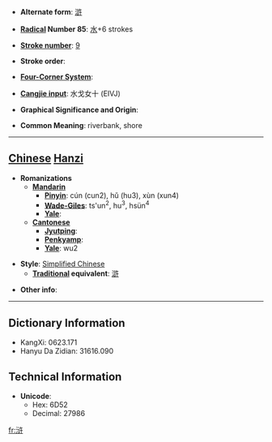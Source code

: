 * '''Alternate form''': [[滸]]

* '''[[Wiktionary:Chinese radical index| Radical]] Number 85''': [[Wiktionary:Chinese radical index 水|水]]+6 strokes

* '''[[Wiktionary:Chinese total strokes index|Stroke number]]''': [[Wiktionary:Chinese total strokes index 9|9]]

* '''Stroke order''': 

* '''[[Wiktionary:Chinese four corner index|Four-Corner System]]''': 

* '''[[Wiktionary:Chinese Cangjie index|Cangjie input]]''': 水戈女十 (EIVJ)

* '''Graphical Significance and Origin''': 

* '''Common Meaning''': riverbank, shore

----

== [[Chinese]] [[Hanzi]] ==

* '''Romanizations'''
** '''[[Mandarin]]'''
*** '''[[Pinyin]]''': cún (cun2), hǔ (hu3), xùn (xun4)
*** '''[[Wade-Giles]]''': ts'un<sup>2</sup>, hu<sup>3</sup>, hsün<sup>4</sup>
*** '''[[Yale]]''': 
** '''[[Cantonese]]'''
*** '''[[Jyutping]]''':
*** '''[[Penkyamp]]''': 
*** '''[[Yale]]''': wu2

* '''Style''': [[Simplified Chinese]] 
** '''[[Traditional Chinese|Traditional]] equivalent''': [[滸]]

* '''Other info''': 

----

== Dictionary Information ==

* KangXi: 0623.171
* Hanyu Da Zidian: 31616.090

== Technical Information ==

* '''Unicode''':
** Hex: 6D52
** Decimal: 27986

[[fr:浒]]